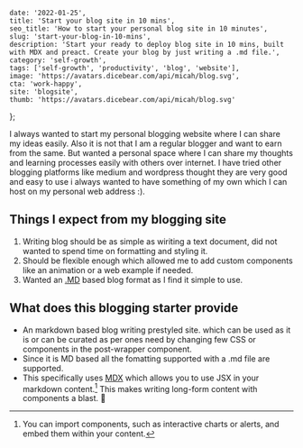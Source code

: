     date: '2022-01-25',
    title: 'Start your blog site in 10 mins',
    seo_title: 'How to start your personal blog site in 10 minutes',
    slug: 'start-your-blog-in-10-mins',
    description: 'Start your ready to deploy blog site in 10 mins, built with MDX and preact. Create your blog by just writing a .md file.',
    category: 'self-growth',
    tags: ['self-growth', 'productivity', 'blog', 'website'],
    image: 'https://avatars.dicebear.com/api/micah/blog.svg',
    cta: 'work-happy',
    site: 'blogsite',
    thumb: 'https://avatars.dicebear.com/api/micah/blog.svg'
};

I always wanted to start my personal blogging website where I can share my ideas easily. Also it is not that I am a regular blogger and want to earn from the same.
But wanted a personal space where I can share my thoughts and learning processes easily with others over internet.
I have tried other blogging platforms like medium and wordpress thought they are very good and easy to use i always wanted to have something of my own which I can host on my personal web address :).

## Things I expect from my blogging site

1. Writing blog should be as simple as wiriting a text document, did not wanted to spend time on formatting and styling it.
2. Should be flexible enough which allowed me to add custom components like an animation or a web example if needed.
3. Wanted an [.MD](https://www.markdownguide.org/getting-started/) based blog format as I find it simple to use.

## What does this blogging starter provide

* An markdown based blog writing prestyled site. which can be used as it is or can be curated as per ones need by changing few CSS or components in the post-wrapper component.
* Since it is MD based all the fomatting supported with a .md file are supported.
* This specifically uses [MDX](https://mdxjs.com/) which allows you to use JSX in your markdown content.[^JSX] This makes writing long-form content with components a blast. 🚀

[^JSX]:
    You can import components, such as interactive charts or alerts, and embed them within your content.